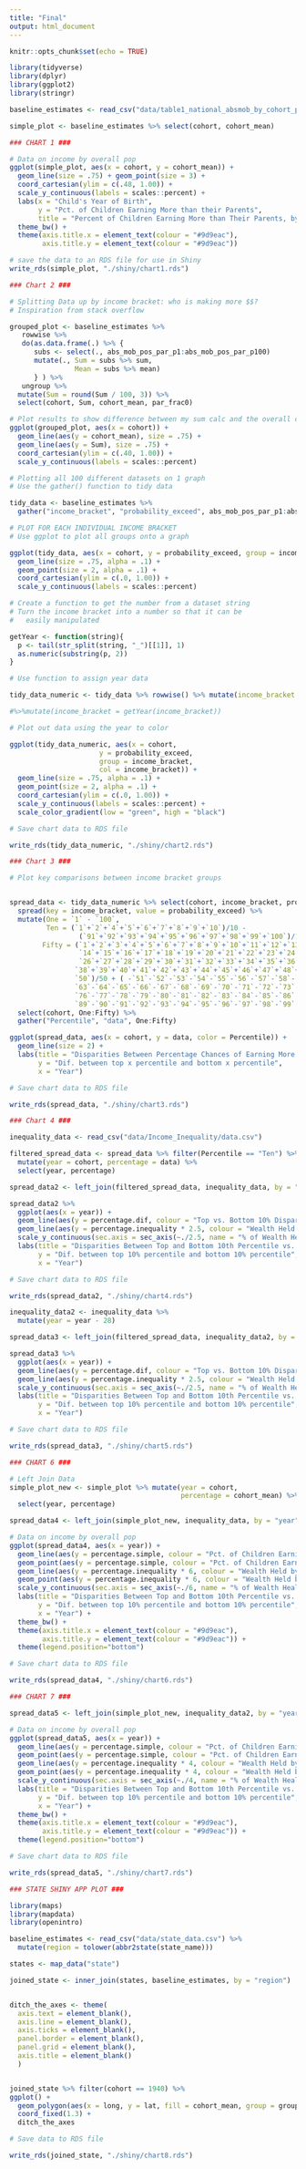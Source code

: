 ---
title: "Final"
output: html_document
---

```{r setup, include=FALSE}
knitr::opts_chunk$set(echo = TRUE)

library(tidyverse)
library(dplyr)
library(ggplot2)
library(stringr)

```

```{r p1, echo = FALSE, warning = FALSE, include = FALSE}

baseline_estimates <- read_csv("data/table1_national_absmob_by_cohort_parpctile.csv")

simple_plot <- baseline_estimates %>% select(cohort, cohort_mean)


```

```{r p2, echo = FALSE, warning = FALSE}

### CHART 1 ###

# Data on income by overall pop
ggplot(simple_plot, aes(x = cohort, y = cohort_mean)) + 
  geom_line(size = .75) + geom_point(size = 3) + 
  coord_cartesian(ylim = c(.48, 1.00)) +
  scale_y_continuous(labels = scales::percent) +
  labs(x = "Child's Year of Birth",
       y = "Pct. of Children Earning More than their Parents",
       title = "Percent of Children Earning More than Their Parents, by Year of Birth") +
  theme_bw() + 
  theme(axis.title.x = element_text(colour = "#9d9eac"),
        axis.title.y = element_text(colour = "#9d9eac"))

# save the data to an RDS file for use in Shiny
write_rds(simple_plot, "./shiny/chart1.rds")

```

```{r}

### Chart 2 ###

# Splitting Data up by income bracket: who is making more $$?
# Inspiration from stack overflow

grouped_plot <- baseline_estimates %>% 
   rowwise %>% 
   do(as.data.frame(.) %>% { 
      subs <- select(., abs_mob_pos_par_p1:abs_mob_pos_par_p100)
      mutate(., Sum = subs %>% sum,
                Mean = subs %>% mean) 
      } ) %>%
   ungroup %>% 
  mutate(Sum = round(Sum / 100, 3)) %>% 
  select(cohort, Sum, cohort_mean, par_frac0)

# Plot results to show difference between my sum calc and the overall calc
ggplot(grouped_plot, aes(x = cohort)) + 
  geom_line(aes(y = cohort_mean), size = .75) + 
  geom_line(aes(y = Sum), size = .75) + 
  coord_cartesian(ylim = c(.40, 1.00)) +
  scale_y_continuous(labels = scales::percent)

# Plotting all 100 different datasets on 1 graph
# Use the gather() function to tidy data

tidy_data <- baseline_estimates %>% 
  gather("income_bracket", "probability_exceed", abs_mob_pos_par_p1:abs_mob_pos_par_p100)

# PLOT FOR EACH INDIVIDUAL INCOME BRACKET
# Use ggplot to plot all groups onto a graph

ggplot(tidy_data, aes(x = cohort, y = probability_exceed, group = income_bracket)) + 
  geom_line(size = .75, alpha = .1) + 
  geom_point(size = 2, alpha = .1) + 
  coord_cartesian(ylim = c(.0, 1.00)) +
  scale_y_continuous(labels = scales::percent)

# Create a function to get the number from a dataset string
# Turn the income bracket into a number so that it can be
#   easily manipulated

getYear <- function(string){
  p <- tail(str_split(string, "_")[[1]], 1)
  as.numeric(substring(p, 2))
}

# Use function to assign year data

tidy_data_numeric <- tidy_data %>% rowwise() %>% mutate(income_bracket = getYear(income_bracket))

#%>%mutate(income_bracket = getYear(income_bracket))

# Plot out data using the year to color

ggplot(tidy_data_numeric, aes(x = cohort, 
                      y = probability_exceed, 
                      group = income_bracket, 
                      col = income_bracket)) + 
  geom_line(size = .75, alpha = .1) + 
  geom_point(size = 2, alpha = .1) + 
  coord_cartesian(ylim = c(.0, 1.00)) +
  scale_y_continuous(labels = scales::percent) +
  scale_color_gradient(low = "green", high = "black")

# Save chart data to RDS file

write_rds(tidy_data_numeric, "./shiny/chart2.rds")

```


```{r}

### Chart 3 ###

# Plot key comparisons between income bracket groups


spread_data <- tidy_data_numeric %>% select(cohort, income_bracket, probability_exceed) %>% 
  spread(key = income_bracket, value = probability_exceed) %>% 
  mutate(One = `1` - `100`, 
         Ten = (`1`+`2`+`4`+`5`+`6`+`7`+`8`+`9`+`10`)/10 - 
                 (`91`+`92`+`93`+`94`+`95`+`96`+`97`+`98`+`99`+`100`)/10,
        Fifty = (`1`+`2`+`3`+`4`+`5`+`6`+`7`+`8`+`9`+`10`+`11`+`12`+`13`+
                 `14`+`15`+`16`+`17`+`18`+`19`+`20`+`21`+`22`+`23`+`24`+`25`+
                 `26`+`27`+`28`+`29`+`30`+`31`+`32`+`33`+`34`+`35`+`36`+`37`+
                `38`+`39`+`40`+`41`+`42`+`43`+`44`+`45`+`46`+`47`+`48`+`49`+
                `50`)/50 + ( -`51`-`52`-`53`-`54`-`55`-`56`-`57`-`58`-`59`-`60`-`61`-`62`-
                `63`-`64`-`65`-`66`-`67`-`68`-`69`-`70`-`71`-`72`-`73`-`74`-`75`-
                `76`-`77`-`78`-`79`-`80`-`81`-`82`-`83`-`84`-`85`-`86`-`87`-`88`-
                `89`-`90`-`91`-`92`-`93`-`94`-`95`-`96`-`97`-`98`-`99`-`100`)/50) %>% 
  select(cohort, One:Fifty) %>% 
  gather("Percentile", "data", One:Fifty) 

ggplot(spread_data, aes(x = cohort, y = data, color = Percentile)) + 
  geom_line(size = 2) +
  labs(title = "Disparities Between Percentage Chances of Earning More than Parents",
       y = "Dif. between top x percentile and bottom x percentile",
       x = "Year")

# Save chart data to RDS file

write_rds(spread_data, "./shiny/chart3.rds")

```


```{r}

### Chart 4 ###

inequality_data <- read_csv("data/Income_Inequality/data.csv")

filtered_spread_data <- spread_data %>% filter(Percentile == "Ten") %>% 
  mutate(year = cohort, percentage = data) %>% 
  select(year, percentage)

spread_data2 <- left_join(filtered_spread_data, inequality_data, by = "year", suffix = c(".dif", ".inequality"))

spread_data2 %>% 
  ggplot(aes(x = year)) + 
  geom_line(aes(y = percentage.dif, colour = "Top vs. Bottom 10% Disparity")) +
  geom_line(aes(y = percentage.inequality * 2.5, colour = "Wealth Held by Top 1%")) +
  scale_y_continuous(sec.axis = sec_axis(~./2.5, name = "% of Wealth Heald by top 1%")) +
  labs(title = "Disparities Between Top and Bottom 10th Percentile vs. Income Inequality",
       y = "Dif. between top 10% percentile and bottom 10% percentile",
       x = "Year")

# Save chart data to RDS file

write_rds(spread_data2, "./shiny/chart4.rds")

```

```{r}

inequality_data2 <- inequality_data %>% 
  mutate(year = year - 28)

spread_data3 <- left_join(filtered_spread_data, inequality_data2, by = "year", suffix = c(".dif", ".inequality"))

spread_data3 %>% 
  ggplot(aes(x = year)) + 
  geom_line(aes(y = percentage.dif, colour = "Top vs. Bottom 10% Disparity")) +
  geom_line(aes(y = percentage.inequality * 2.5, colour = "Wealth Held by Top 1%")) +
  scale_y_continuous(sec.axis = sec_axis(~./2.5, name = "% of Wealth Heald by top 1%")) +
  labs(title = "Disparities Between Top and Bottom 10th Percentile vs. Income Inequality",
       y = "Dif. between top 10% percentile and bottom 10% percentile",
       x = "Year")

# Save chart data to RDS file

write_rds(spread_data3, "./shiny/chart5.rds")

```

```{r}

### CHART 6 ###

# Left Join Data
simple_plot_new <- simple_plot %>% mutate(year = cohort,
                                          percentage = cohort_mean) %>% 
  select(year, percentage)

spread_data4 <- left_join(simple_plot_new, inequality_data, by = "year", suffix = c(".simple", ".inequality"))

# Data on income by overall pop
ggplot(spread_data4, aes(x = year)) +
  geom_line(aes(y = percentage.simple, colour = "Pct. of Children Earning More than their Parents"), size = .75) +
  geom_point(aes(y = percentage.simple, colour = "Pct. of Children Earning More than their Parents"), size = 1.5) +
  geom_line(aes(y = percentage.inequality * 6, colour = "Wealth Held by Top 1%"), size = .75) +
  geom_point(aes(y = percentage.inequality * 6, colour = "Wealth Held by Top 1%"), size = 1.5) +
  scale_y_continuous(sec.axis = sec_axis(~./6, name = "% of Wealth Heald by top 1%")) +
  labs(title = "Disparities Between Top and Bottom 10th Percentile vs. Income Inequality",
       y = "Dif. between top 10% percentile and bottom 10% percentile",
       x = "Year") +
  theme_bw() +
  theme(axis.title.x = element_text(colour = "#9d9eac"),
        axis.title.y = element_text(colour = "#9d9eac")) +
  theme(legend.position="bottom")

# Save chart data to RDS file

write_rds(spread_data4, "./shiny/chart6.rds")

```

```{r}

### CHART 7 ###

spread_data5 <- left_join(simple_plot_new, inequality_data2, by = "year", suffix = c(".simple", ".inequality"))

# Data on income by overall pop
ggplot(spread_data5, aes(x = year)) +
  geom_line(aes(y = percentage.simple, colour = "Pct. of Children Earning More than their Parents"), size = .75) +
  geom_point(aes(y = percentage.simple, colour = "Pct. of Children Earning More than their Parents"), size = 1.5) +
  geom_line(aes(y = percentage.inequality * 4, colour = "Wealth Held by Top 1%"), size = .75) +
  geom_point(aes(y = percentage.inequality * 4, colour = "Wealth Held by Top 1%"), size = 1.5) +
  scale_y_continuous(sec.axis = sec_axis(~./4, name = "% of Wealth Heald by top 1%")) +
  labs(title = "Disparities Between Top and Bottom 10th Percentile vs. Income Inequality",
       y = "Dif. between top 10% percentile and bottom 10% percentile",
       x = "Year") +
  theme_bw() +
  theme(axis.title.x = element_text(colour = "#9d9eac"),
        axis.title.y = element_text(colour = "#9d9eac")) +
  theme(legend.position="bottom")

# Save chart data to RDS file

write_rds(spread_data5, "./shiny/chart7.rds")

```

```{r}

### STATE SHINY APP PLOT ###

library(maps)
library(mapdata)
library(openintro)

baseline_estimates <- read_csv("data/state_data.csv") %>% 
  mutate(region = tolower(abbr2state(state_name)))

states <- map_data("state")

joined_state <- inner_join(states, baseline_estimates, by = "region")


ditch_the_axes <- theme(
  axis.text = element_blank(),
  axis.line = element_blank(),
  axis.ticks = element_blank(),
  panel.border = element_blank(),
  panel.grid = element_blank(),
  axis.title = element_blank()
  )


joined_state %>% filter(cohort == 1940) %>% 
ggplot() + 
  geom_polygon(aes(x = long, y = lat, fill = cohort_mean, group = group), color = "white") + 
  coord_fixed(1.3) +
  ditch_the_axes

# Save data to RDS file

write_rds(joined_state, "./shiny/chart8.rds")

```




